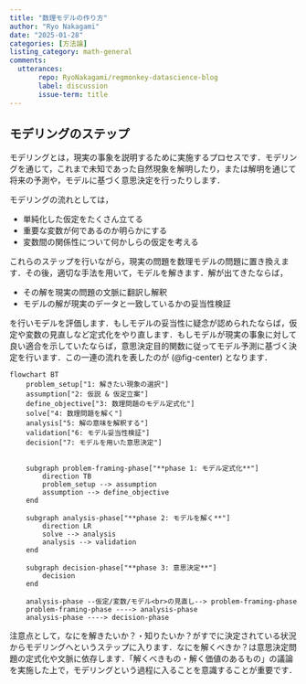 ```yaml
---
title: "数理モデルの作り方"
author: "Ryo Nakagami"
date: "2025-01-28"
categories: [方法論]
listing_category: math-general
comments:
  utterances:
       repo: RyoNakagami/regmonkey-datascience-blog
       label: discussion
       issue-term: title
---
```


## モデリングのステップ

モデリングとは，現実の事象を説明するために実施するプロセスです．モデリングを通じて，これまで未知であった自然現象を解明したり，または解明を通じて将来の予測や，モデルに基づく意思決定を行ったりします．

モデリングの流れとしては，

- 単純化した仮定をたくさん立てる
- 重要な変数が何であるのか明らかにする
- 変数間の関係性について何かしらの仮定を考える

これらのステップを行いながら，現実の問題を数理モデルの問題に置き換えます．その後，適切な手法を用いて，モデルを解きます．解が出てきたならば，

- その解を現実の問題の文脈に翻訳し解釈
- モデルの解が現実のデータと一致しているかの妥当性検証

を行いモデルを評価します．もしモデルの妥当性に疑念が認められたならば，仮定や変数の見直しなど定式化をやり直します．もしモデルが現実の事象に対して良い適合を示していたならば，意思決定目的関数に従ってモデル予測に基づく決定を行います．この一連の流れを表したのが (@fig-center) となります．

::: {#fig-center .center }
```mermaid
flowchart BT
    problem_setup["1: 解きたい現象の選択"]
    assumption["2: 仮説 & 仮定立案"]
    define_objective["3: 数理問題のモデル定式化"]
    solve["4: 数理問題を解く"]
    analysis["5: 解の意味を解釈する"]
    validation["6: モデル妥当性検証"]
    decision["7: モデルを用いた意思決定"]
    

    subgraph problem-framing-phase["**phase 1: モデル定式化**"]
        direction TB
        problem_setup --> assumption
        assumption --> define_objective
    end

    subgraph analysis-phase["**phase 2: モデルを解く**"]
        direction LR
        solve --> analysis
        analysis --> validation
    end

    subgraph decision-phase["**phase 3: 意思決定**"]
        decision
    end

    analysis-phase --仮定/変数/モデル<br>の見直し--> problem-framing-phase
    problem-framing-phase ----> analysis-phase
    analysis-phase ----> decision-phase
```
:::

注意点として，なにを解きたいか？・知りたいか？がすでに決定されている状況からモデリングへというステップに入ります．なにを解くべきか？は意思決定問題の定式化や文脈に依存します．「解くべきもの・解く価値のあるもの」の議論を実施した上で，モデリングという過程に入ることを意識することが重要です．
